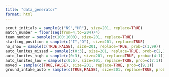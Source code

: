 ```yaml
---
title: "data_generator"
format: html
---
```


```r
scout_initials = sample(c("NS","HR"), size=201, replace=TRUE)
match_number = floor(seq(from=4,to=204)/4)
team_number = sample(c(100:1000), size=201, replace=TRUE)
starting_position = sample(c("I","O"), size=201, replace=TRUE)
no_show = sample(c(TRUE,FALSE), size=201, replace=TRUE, prob=c(1,99))
auto_lunites_missed = sample(c(0:3), size=201, replace=TRUE, prob=c(2,1,1,2))
auto_lunites_high = sample(c(0:3), size=201, replace=TRUE, prob=c(4:1))
auto_lunites_low = sample(c(0:6), size=201, replace=TRUE, prob=c(7:1))
moved = sample(c(TRUE,FALSE), size=201, replace=TRUE, prob=c(9,1))
ground_intake_auto = sample(c(TRUE,FALSE), size=201, replace=TRUE, prob=c(1,9))


```
